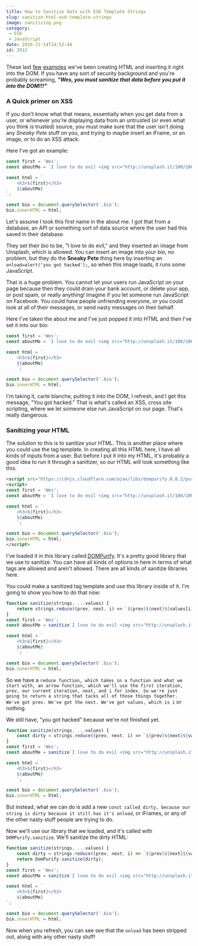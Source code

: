 ```yaml
---
title: How to Sanitize Data with ES6 Template Strings
slug: sanitize-html-es6-template-strings
image: sanitizing.png
category:
 - ES6
 - JavaScript
date: 2016-11-14T14:52:44
id: 3912
---
```


These last <a href="https://wesbos.com/template-strings-html/">few</a> <a href="http://wesbos.com/tagged-template-literals/">examples</a> we've been creating HTML and inserting it right into the DOM. If you have any sort of security background and you're probably screaming, <em>**"Wes, you must sanitize that data before you put it into the DOM!!!"**</em>

<h3>A Quick primer on XSS</h3>

If you don't know what that means, essentially when you get data from a user, or whenever you're displaying data from an untrusted (or even what you think is trusted) source, you must make sure that the user isn't doing any <em>Sneaky Pete</em> stuff on you, and trying to maybe insert an iFrame, or an image, or to do an XSS attack.

Here I've got an example:


```js
const first = 'Wes';
const aboutMe = `I love to do evil <img src="http://unsplash.it/100/100?random" onload="alert('you got hacked');" />`;

const html = `
    <h3>${first}</h3>
    ${aboutMe}
`;

const bio = document.querySelector('.bio');
bio.innerHTML = html;
```

Let's assume I took this first name in the about me. I got that from a database, an API or something sort of data source where the user had this saved in their database.

They set their bio to be, "I love to do evil," and they inserted an image from Unsplash, which is allowed. You can insert an image into your bio, no problem, but they do the **Sneaky Pete** thing here by inserting an `onload=alert('you got hacked');`, so when this image loads, it runs some JavaScript.

That is a huge problem. You cannot let your users run JavaScript on your page because then they could drain your bank account, or delete your app, or post spam, or really anything! Imagine if you let someone run JavaScript on Facebook. You could have people unfriending everyone, or you could look at all of their messages, or send nasty messages on their behalf.

Here I've taken the about me and I've just popped it into HTML and then I've set it into our bio:


```js
const first = 'Wes';
const aboutMe = `I love to do evil <img src="http://unsplash.it/100/100?random" onload="alert('you got hacked');" />`;

const html = `
    <h3>${first}</h3>
    ${aboutMe}
    `;

const bio = document.querySelector('.bio');
bio.innerHTML = html;
```

I'm taking it, carte blanche, putting it into the DOM, I refresh, and I get this message, "You got hacked." That is what's called an XSS, cross site scripting, where we let someone else run JavaScript on our page. That's really dangerous.

<h3>Sanitizing your HTML</h3>

The solution to this is to sanitize your HTML. This is another place where you could use the tag template. In creating all this HTML here, I have all kinds of inputs from a user. But before I put it into my HTML, it's probably a good idea to run it through a sanitizer, so our HTML will look something like this:


```html
<script src="https://cdnjs.cloudflare.com/ajax/libs/dompurify.0.8.2/purify.min.js"></script>
<script>
const first = 'Wes';
const aboutMe = `I love to do evil <img src="http://unsplash.it/100/100?random" onload="alert('you got hacked');" />`;

const html = `
    <h3>${first}</h3>
    ${aboutMe}
    `;

const bio = document.querySelector('.bio');
bio.innerHTML = html;
</script>
```

I've loaded it in this library called <a href="https://github.com/cure53/DOMPurify">DOMPurify</a>. It's a pretty good library that we use to sanitize. You can have all kinds of options in here in terms of what tags are allowed and aren't allowed. There are all kinds of sanitize libraries here.

You could make a sanitized tag template and use this library inside of it. I'm going to show you how to do that now:


```js
function sanitize(strings, ...values) {
    return strings.reduce((prev, next, i) => `${prev}${next}${values[i]} || ''}`);
}
const first = 'Wes';
const aboutMe = sanitize`I love to do evil <img src="http://unsplash.it/100/100?random" onload="alert('you got hacked');" />`;

const html = `
    <h3>${first}</h3>
    ${aboutMe}
    `;

const bio = document.querySelector('.bio');
bio.innerHTML = html;
```

So we have a `reduce function, which takes in a function and what we start with, an arrow function, which we'll use the first iteration, prev, our current iteration, next, and i for index. So we're just going to return a string that tacks all of those things together. We've got prev. We've got the next. We've got values, which is i` or nothing.

We still have, "you got hacked" because we're not finished yet.


```js
function sanitize(strings, ...values) {
    const dirty = strings.reduce((prev, next, i) => `${prev}${next}${values[i]} || ''}`);
}
const first = 'Wes';
const aboutMe = sanitize`I love to do evil <img src="http://unsplash.it/100/100?random" onload="alert('you got hacked');" />`;

const html = `
    <h3>${first}</h3>
    ${aboutMe}
    `;

const bio = document.querySelector('.bio');
bio.innerHTML = html;
```

But instead, what we can do is add a new `const called dirty, because our string is dirty because it still has it's onload`, or iFrames, or any of the other nasty stuff people are trying to do.

Now we'll use our library that we loaded, and it's called with `DOMPurify.sanitize`. We'll sanitize the dirty HTML:


```js
function sanitize(strings, ...values) {
    const dirty = strings.reduce((prev, next, i) => `${prev}${next}${values[i]} || ''}`, '');
    return DomPurify.sanitize(dirty);
}
const first = 'Wes';
const aboutMe = sanitize`I love to do evil <img src="http://unsplash.it/100/100?random" onload="alert('you got hacked');" />`;

const html = `
    <h3>${first}</h3>
    ${aboutMe}
`;

const bio = document.querySelector('.bio');
bio.innerHTML = html;
```

Now when you refresh, you can see see that the `onload` has been stripped out, along with any other nasty stuff!